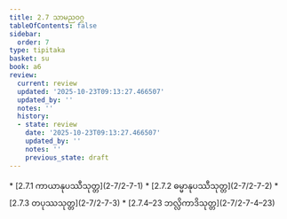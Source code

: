 ```yaml
---
title: 2.7 သာမညဝဂ္ဂ
tableOfContents: false
sidebar:
  order: 7
type: tipitaka
basket: su
book: a6
review:
  current: review
  updated: '2025-10-23T09:13:27.466507'
  updated_by: ''
  notes: ''
  history:
  - state: review
    date: '2025-10-23T09:13:27.466507'
    updated_by: ''
    notes: ''
    previous_state: draft
---
```



<ReviewStatus review={frontmatter.review} showDetails={true} />

<HypothesisAnnotation frontmatter={frontmatter} />

<DynamicBreadcrumb />



<TableOfContents book="a6" section="2.7">
* [2.7.1 ကာယာနုပဿီသုတ္တ](2-7/2-7-1)
* [2.7.2 ဓမ္မာနုပဿီသုတ္တ](2-7/2-7-2)
* [2.7.3 တပုဿသုတ္တ](2-7/2-7-3)
* [2.7.4–23 ဘလ္လိကာဒိသုတ္တ](2-7/2-7-4–23)
</TableOfContents>